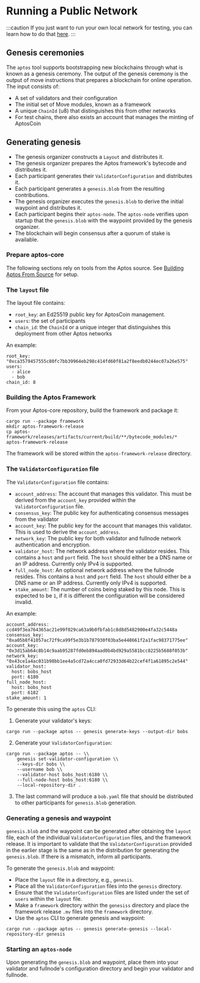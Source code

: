 # Running a Public Network

:::caution
If you just want to run your own local network for testing, you can learn how to do that [here](../running-a-local-network.mdx).
:::

## Genesis ceremonies

The `aptos` tool supports bootstrapping new blockchains through what is known as a genesis ceremony. The output of the genesis ceremony is the output of move instructions that prepares a blockchain for online operation. The input consists of:

- A set of validators and their configuration
- The initial set of Move modules, known as a framework
- A unique `ChainId` (u8) that distinguishes this from other networks
- For test chains, there also exists an account that manages the minting of AptosCoin

## Generating genesis

- The genesis organizer constructs a `Layout` and distributes it.
- The genesis organizer prepares the Aptos framework's bytecode and distributes it.
- Each participant generates their `ValidatorConfiguration` and distributes it.
- Each participant generates a `genesis.blob` from the resulting contributions.
- The genesis organizer executes the `genesis.blob` to derive the initial waypoint and distributes it.
- Each participant begins their `aptos-node`. The `aptos-node` verifies upon startup that the `genesis.blob` with the waypoint provided by the genesis organizer.
- The blockchain will begin consensus after a quorum of stake is available.

### Prepare aptos-core

The following sections rely on tools from the Aptos source. See [Building Aptos From Source](../../../guides/building-from-source.mdx) for setup.

### The `layout` file

The layout file contains:

- `root_key`: an Ed25519 public key for AptosCoin management.
- `users`: the set of participants
- `chain_id`: the `ChainId` or a unique integer that distinguishes this deployment from other Aptos networks

An example:

```
root_key: "0xca3579457555c80fc7bb39964eb298c414fd60f81a2f8eedb0244ec07a26e575"
users:
  - alice
  - bob
chain_id: 8
```

### Building the Aptos Framework

From your Aptos-core repository, build the framework and package it:

```
cargo run --package framework
mkdir aptos-framework-release
cp aptos-framework/releases/artifacts/current/build/**/bytecode_modules/* aptos-framework-release
```

The framework will be stored within the `aptos-framework-release` directory.

### The `ValidatorConfiguration` file

The `ValidatorConfiguration` file contains:

- `account_address`: The account that manages this validator. This must be derived from the `account_key` provided within the `ValidatorConfiguration` file.
- `consensus_key`: The public key for authenticating consensus messages from the validator
- `account_key`: The public key for the account that manages this validator. This is used to derive the `account_address`.
- `network_key`: The public key for both validator and fullnode network authentication and encryption.
- `validator_host`: The network address where the validator resides. This contains a `host` and `port` field. The `host` should either be a DNS name or an IP address. Currently only IPv4 is supported.
- `full_node_host`: An optional network address where the fullnode resides. This contains a `host` and `port` field. The `host` should either be a DNS name or an IP address. Currently only IPv4 is supported.
- `stake_amount`: The number of coins being staked by this node. This is expected to be `1`, if it is different the configuration will be considered invalid.

An example:

```
account_address: ccd49f3ea764365ac21e99f029ca63a9b0fbfab1c8d8d5482900e4fa32c5448a
consensus_key: "0xa05b8f41057ac72f9ca99f5e3b1b787930f03ba5e448661f2a1fac98371775ee"
account_key: "0x3d15ab64c8b14c9aab95287fd0eb894aad0b4bd929a5581bcc8225b5688f053b"
network_key: "0x43ce1a4ac031b98bb1ee4a5cd72a4cca0fd72933d64b22cef4f1a61895c2e544"
validator_host:
  host: bobs_host
  port: 6180
full_node_host:
  host: bobs_host
  port: 6182
stake_amount: 1
```

To generate this using the `aptos` CLI:

1. Generate your validator's keys:

```
cargo run --package aptos -- genesis generate-keys --output-dir bobs
```

2. Generate your `ValidatorConfiguration`:

```
cargo run --package aptos -- \\
    genesis set-validator-configuration \\
    --keys-dir bobs \\
    --username bob \\
    --validator-host bobs_host:6180 \\
    --full-node-host bobs_host:6180 \\
    --local-repository-dir .
```

3. The last command will produce a `bob.yaml` file that should be distributed to other participants for `genesis.blob` generation.

### Generating a genesis and waypoint

`genesis.blob` and the waypoint can be generated after obtaining the `layout` file, each of the individual `ValidatorConfiguration` files, and the framework release. It is important to validate that the `ValidatorConfiguration` provided in the earlier stage is the same as in the distribution for generating the `genesis.blob`. If there is a mismatch, inform all participants.

To generate the `genesis.blob` and waypoint:

- Place the `layout` file in a directory, e.g., `genesis`.
- Place all the `ValidatorConfiguration` files into the `genesis` directory.
- Ensure that the `ValidatorConfiguration` files are listed under the set of `users` within the `layout` file.
- Make a `framework` directory within the `genesiss` directory and place the framework release `.mv` files into the `framework` directory.
- Use the `aptos` CLI to generate genesis and waypoint:

```
cargo run --package aptos -- genesis generate-genesis --local-repository-dir genesis
```

### Starting an `aptos-node`

Upon generating the `genesis.blob` and waypoint, place them into your validator and fullnode's configuration directory and begin your validator and fullnode.
